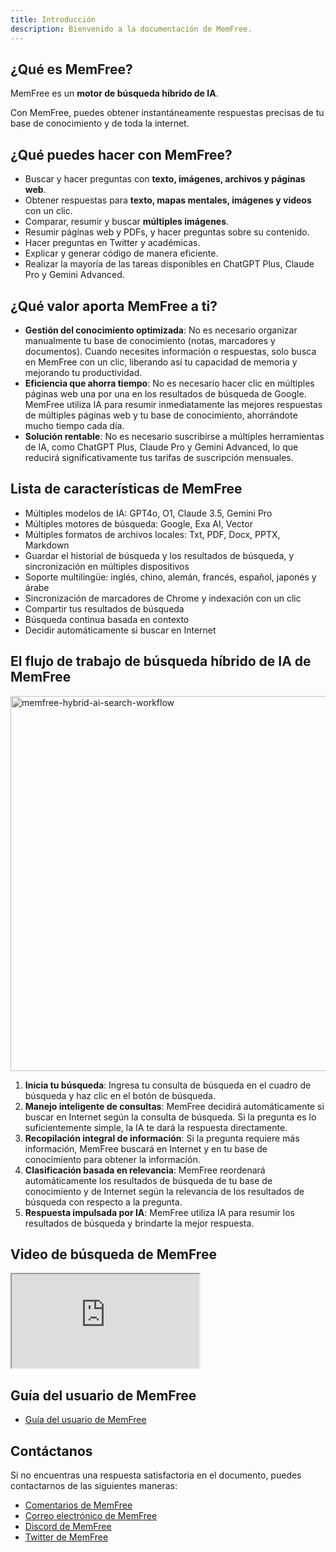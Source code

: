 ```yaml
---
title: Introducción
description: Bienvenido a la documentación de MemFree.
---
```


## ¿Qué es MemFree?

MemFree es un <b>motor de búsqueda híbrido de IA</b>.

Con MemFree, puedes obtener instantáneamente respuestas precisas de tu base de conocimiento y de toda la internet.

## ¿Qué puedes hacer con MemFree?

-   Buscar y hacer preguntas con **texto, imágenes, archivos y páginas web**.
-   Obtener respuestas para **texto, mapas mentales, imágenes y videos** con un clic.
-   Comparar, resumir y buscar **múltiples imágenes**.
-   Resumir páginas web y PDFs, y hacer preguntas sobre su contenido.
-   Hacer preguntas en Twitter y académicas.
-   Explicar y generar código de manera eficiente.
-   Realizar la mayoría de las tareas disponibles en ChatGPT Plus, Claude Pro y Gemini Advanced.

## ¿Qué valor aporta MemFree a ti?

-   **Gestión del conocimiento optimizada**: No es necesario organizar manualmente tu base de conocimiento (notas, marcadores y documentos). Cuando necesites información o respuestas, solo busca en MemFree con un clic, liberando así tu capacidad de memoria y mejorando tu productividad.
-   **Eficiencia que ahorra tiempo**: No es necesario hacer clic en múltiples páginas web una por una en los resultados de búsqueda de Google. MemFree utiliza IA para resumir inmediatamente las mejores respuestas de múltiples páginas web y tu base de conocimiento, ahorrándote mucho tiempo cada día.
-   **Solución rentable**: No es necesario suscribirse a múltiples herramientas de IA, como ChatGPT Plus, Claude Pro y Gemini Advanced, lo que reducirá significativamente tus tarifas de suscripción mensuales.

## Lista de características de MemFree

-   Múltiples modelos de IA: GPT4o, O1, Claude 3.5, Gemini Pro
-   Múltiples motores de búsqueda: Google, Exa AI, Vector
-   Múltiples formatos de archivos locales: Txt, PDF, Docx, PPTX, Markdown
-   Guardar el historial de búsqueda y los resultados de búsqueda, y sincronización en múltiples dispositivos
-   Soporte multilingüe: inglés, chino, alemán, francés, español, japonés y árabe
-   Sincronización de marcadores de Chrome y indexación con un clic
-   Compartir tus resultados de búsqueda
-   Búsqueda continua basada en contexto
-   Decidir automáticamente si buscar en Internet

## El flujo de trabajo de búsqueda híbrido de IA de MemFree

<Image
    className="mt-4 overflow-hidden rounded-lg border"
    width="800"
    height="600"
    src="/memfree-hybrid-ai-search.webp"
    alt="memfree-hybrid-ai-search-workflow"
/>

1.  **Inicia tu búsqueda**: Ingresa tu consulta de búsqueda en el cuadro de búsqueda y haz clic en el botón de búsqueda.
2.  **Manejo inteligente de consultas**: MemFree decidirá automáticamente si buscar en Internet según la consulta de búsqueda. Si la pregunta es lo suficientemente simple, la IA te dará la respuesta directamente.
3.  **Recopilación integral de información**: Si la pregunta requiere más información, MemFree buscará en Internet y en tu base de conocimiento para obtener la información.
4.  **Clasificación basada en relevancia**: MemFree reordenará automáticamente los resultados de búsqueda de tu base de conocimiento y de Internet según la relevancia de los resultados de búsqueda con respecto a la pregunta.
5.  **Respuesta impulsada por IA**: MemFree utiliza IA para resumir los resultados de búsqueda y brindarte la mejor respuesta.

## Video de búsqueda de MemFree

<iframe
    className="mt-6 aspect-video w-full"
    src="https://www.youtube.com/embed/So_4pb3ynVk"
    title="MemFree: Motor de búsqueda híbrido de IA"
    allow="accelerometer; autoplay; clipboard-write; encrypted-media; gyroscope; picture-in-picture; web-share; fullscreen"
    referrerPolicy="strict-origin-when-cross-origin"
    allowFullScreen
></iframe>

## Guía del usuario de MemFree

-   [Guía del usuario de MemFree](/docs/memfree-user-guide)

## Contáctanos

Si no encuentras una respuesta satisfactoria en el documento, puedes contactarnos de las siguientes maneras:

-   [Comentarios de MemFree](https://feedback.memfree.me/)
-   [Correo electrónico de MemFree](mailto:support@memfrre.me)
-   [Discord de MemFree](https://discord.com/invite/7QqyMSTaRq)
-   [Twitter de MemFree](https://x.com/ahaapple2023)
